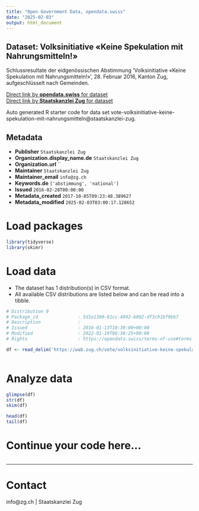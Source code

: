 ```yaml
---
title: "Open Government Data, opendata.swiss"
date: "2025-02-03"
output: html_document
---
```


## Dataset: Volksinitiative «Keine Spekulation mit Nahrungsmitteln!»

Schlussresultate der eidgenössischen Abstimmung 'Volksinitiative «Keine Spekulation mit Nahrungsmitteln!»', 28. Februar 2016, Kanton Zug, aufgeschlüsselt nach Gemeinden.

[Direct link by **opendata.swiss** for dataset](https://opendata.swiss/de/dataset/volksinitiative-keine-spekulation-mit-nahrungsmitteln1)<br>
[Direct link by **Staatskanzlei Zug** for dataset](https://wab.zug.ch/vote/volksinitiative-keine-spekulation-mit-nahrungsmitteln/data)

Auto generated R starter code for data set vote-volksinitiative-keine-spekulation-mit-nahrungsmitteln@staatskanzlei-zug.

## Metadata

- **Publisher** `Staatskanzlei Zug`
- **Organization.display_name.de** `Staatskanzlei Zug`
- **Organization.url** ``
- **Maintainer** `Staatskanzlei Zug`
- **Maintainer_email** `info@zg.ch`
- **Keywords.de** `['abstimmung', 'national']`
- **Issued** `2016-02-28T00:00:00`
- **Metadata_created** `2017-10-05T09:23:48.389627`
- **Metadata_modified** `2025-02-03T03:00:17.128652`


# Load packages

```r

library(tidyverse)
library(skimr)

```

# Load data

-   The dataset has 1 distribution(s) in CSV format.
-   All available CSV distributions are listed below and can be read into a tibble.

```r

# Distribution 0
# Package_id               : 5d1e1390-61cc-4992-b802-df3c91bf9bb7
# Description              : 
# Issued                   : 2016-01-13T10:39:00+00:00
# Modified                 : 2022-01-19T06:36:25+00:00
# Rights                   : https://opendata.swiss/terms-of-use#terms_by

df <- read_delim('https://wab.zug.ch/vote/volksinitiative-keine-spekulation-mit-nahrungsmitteln/data-csv')



```

# Analyze data

```r

glimpse(df)
str(df)
skim(df)

head(df)
tail(df)

```

# Continue your code here...

```r

```

------------------------------------------------------------------------

# Contact

info@zg.ch | Staatskanzlei Zug
